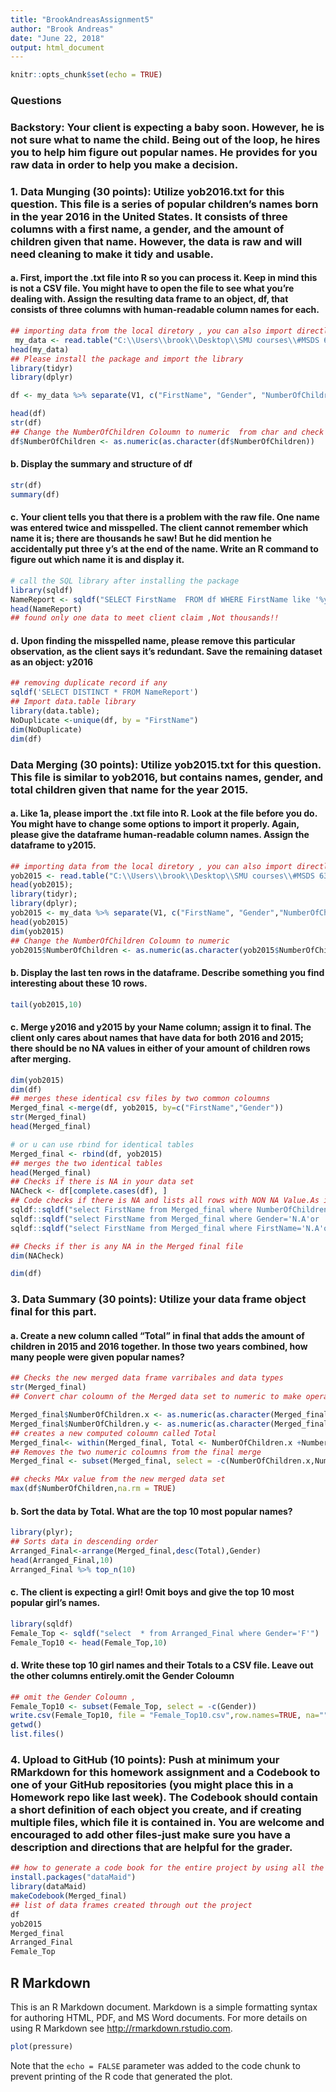 ---
title: "BrookAndreasAssignment5"
author: "Brook Andreas"
date: "June 22, 2018"
output: html_document
---

```{r setup, include=FALSE}
knitr::opts_chunk$set(echo = TRUE)
```
### Questions
### Backstory: Your client is expecting a baby soon.  However, he is not sure what to name the child.  Being out of the loop, he hires you to help him figure out popular names.  He provides for you raw data in order to help you make a decision.
### 1.	Data Munging (30 points): Utilize yob2016.txt for this question. This file is a series of popular children's names born in the year 2016 in the United States.  It consists of three columns with a first name, a gender, and the amount of children given that name.  However, the data is raw and will need cleaning to make it tidy and usable.
#### a.	First, import the .txt file into R so you can process it.  Keep in mind this is not a CSV file.  You might have to open the file to see what you're dealing with.  Assign the resulting data frame to an object, df, that consists of three columns with human-readable column names for each.
```{r}
## importing data from the local diretory , you can also import directly fro the dropbox site using RCurl library 
 my_data <- read.table("C:\\Users\\brook\\Desktop\\SMU courses\\#MSDS 6306 Doing data science\\Homework\\Assignment 05\\yob2016.txt",header = FALSE, sep = " ",fill=FALSE, strip.white=TRUE)
head(my_data)
## Please install the package and import the library 
library(tidyr)
library(dplyr)

df <- my_data %>% separate(V1, c("FirstName", "Gender", "NumberOfChildren"))

head(df)
str(df)
## Change the NumberOfChildren Coloumn to numeric  from char and check str(df)again
df$NumberOfChildren <- as.numeric(as.character(df$NumberOfChildren))
```

#### b.	Display the summary and structure of df
```{r}
str(df)
summary(df)
```
#### c.	Your client tells you that there is a problem with the raw file.  One name was entered twice and misspelled.  The client cannot remember which name it is; there are thousands he saw! But he did mention he accidentally put three y's at the end of the name.  Write an R command to figure out which name it is and display it.


```{r}
# call the SQL library after installing the package 
library(sqldf)
NameReport <- sqldf("SELECT FirstName  FROM df WHERE FirstName like '%yyy' ")
head(NameReport)
## found only one data to meet client claim ,Not thousands!!
```
#### d.	Upon finding the misspelled name, please remove this particular observation, as the client says it's redundant.  Save the remaining dataset as an object: y2016 

```{r}
## removing duplicate record if any 
sqldf('SELECT DISTINCT * FROM NameReport')
## Import data.table library 
library(data.table);
NoDuplicate <-unique(df, by = "FirstName")
dim(NoDuplicate)
dim(df)
```

### Data Merging (30 points): Utilize yob2015.txt for this question.  This file is similar to yob2016, but contains names, gender, and total children given that name for the year 2015.
#### a.	Like 1a, please import the .txt file into R.  Look at the file before you do.  You might have to change some options to import it properly.  Again, please give the dataframe human-readable column names.  Assign the dataframe to y2015.

```{r}
## importing data from the local diretory , you can also import directly fro the dropbox site using RCurl library 
yob2015 <- read.table("C:\\Users\\brook\\Desktop\\SMU courses\\#MSDS 6306 Doing data science\\Homework\\Assignment 05\\yob2015.txt",header = FALSE, sep = " ",fill=FALSE, strip.white=TRUE);
head(yob2015);
library(tidyr);
library(dplyr);
yob2015 <- my_data %>% separate(V1, c("FirstName", "Gender","NumberOfChildren"))
head(yob2015)
dim(yob2015)
## Change the NumberOfChildren Coloumn to numeric 
yob2015$NumberOfChildren <- as.numeric(as.character(yob2015$NumberOfChildren))
```
#### b.	Display the last ten rows in the dataframe.  Describe something you find interesting about these 10 rows.
```{r}
tail(yob2015,10)
```
#### c.	Merge y2016 and y2015 by your Name column; assign it to final.  The client only cares about names that have data for both 2016 and 2015; there should be no NA values in either of your amount of children rows after merging.
```{r}
dim(yob2015)
dim(df)
## merges these identical csv files by two common coloumns 
Merged_final <-merge(df, yob2015, by=c("FirstName","Gender"))
str(Merged_final)
head(Merged_final)

# or u can use rbind for identical tables 
Merged_final <- rbind(df, yob2015)
## merges the two identical tables 
head(Merged_final)
## Checks if there is NA in your data set
NACheck <- df[complete.cases(df), ]
## Code checks if there is NA and lists all rows with NON NA Value.As its dimension is the same as the original data frame , t seems there is no NA 
sqldf::sqldf("select FirstName from Merged_final where NumberOfChildren='N.A'or 'NA'")
sqldf::sqldf("select FirstName from Merged_final where Gender='N.A'or 'NA'")
sqldf::sqldf("select FirstName from Merged_final where FirstName='N.A'or 'NA'")

## Checks if ther is any NA in the Merged final file 
dim(NACheck)

dim(df)

```
### 3.	Data Summary (30 points): Utilize your data frame object final for this part.
#### a.	Create a new column called "Total" in final that adds the amount of children in 2015 and 2016 together.  In those two years combined, how many people were given popular names?



```{r}
## Checks the new merged data frame varribales and data types 
str(Merged_final)
## Convert char coloumn of the Merged data set to numeric to make operations easy 

Merged_final$NumberOfChildren.x <- as.numeric(as.character(Merged_final$NumberOfChildren.x))
Merged_final$NumberOfChildren.y <- as.numeric(as.character(Merged_final$NumberOfChildren.y))
## creates a new computed coloumn called Total 
Merged_final<- within(Merged_final, Total <- NumberOfChildren.x +NumberOfChildren.y)
## Removes the two numeric coloumns from the final merge 
Merged_final <- subset(Merged_final, select = -c(NumberOfChildren.x,NumberOfChildren.y))

## checks MAx value from the new merged data set 
max(df$NumberOfChildren,na.rm = TRUE)

```
#### b.	Sort the data by Total.  What are the top 10 most popular names?

```{r}
library(plyr);
## Sorts data in descending order 
Arranged_Final<-arrange(Merged_final,desc(Total),Gender)
head(Arranged_Final,10)
Arranged_Final %>% top_n(10)
```
#### c.	The client is expecting a girl!  Omit boys and give the top 10 most popular girl's names.

```{r}
library(sqldf)
Female_Top <- sqldf("select  * from Arranged_Final where Gender='F'")
Female_Top10 <- head(Female_Top,10)
```
#### d.	Write these top 10 girl names and their Totals to a CSV file.  Leave out the other columns entirely.omit the Gender Coloumn 
```{r}
## omit the Gender Coloumn , 
Female_Top10 <- subset(Female_Top, select = -c(Gender))
write.csv(Female_Top10, file = "Female_Top10.csv",row.names=TRUE, na="")
getwd()
list.files()
```

### 4.	Upload to GitHub (10 points): Push at minimum your RMarkdown for this homework assignment and a Codebook to one of your GitHub repositories (you might place this in a Homework repo like last week).  The Codebook should contain a short definition of each object you create, and if creating multiple files, which file it is contained in.  You are welcome and encouraged to add other files-just make sure you have a description and directions that are helpful for the grader.

```{r}

## how to generate a code book for the entire project by using all the data frames created through out 
install.packages("dataMaid")
library(dataMaid)
makeCodebook(Merged_final)
## list of data frames created through out the project 
df  
yob2015
Merged_final
Arranged_Final
Female_Top
```

































## R Markdown

This is an R Markdown document. Markdown is a simple formatting syntax for authoring HTML, PDF, and MS Word documents. For more details on using R Markdown see <http://rmarkdown.rstudio.com>.



```{r pressure, echo=FALSE}
plot(pressure)
```

Note that the `echo = FALSE` parameter was added to the code chunk to prevent printing of the R code that generated the plot.
